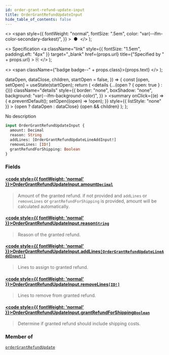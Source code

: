 ```yaml
---
id: order-grant-refund-update-input
title: OrderGrantRefundUpdateInput
hide_table_of_contents: false
---
```


  <>
    <span
      style={{
        fontWeight: "normal",
        fontSize: ".5em",
        color: "var(--ifm-color-secondary-darkest)",
      }}
    >
      &nbsp;●&nbsp;
    </span>
  </>
);

  <>
    Specification
    <a
      className="link"
      style={{ fontSize: "1.5em", paddingLeft: "4px" }}
      target="\_blank"
      href={props.url}
      title={"Specified by " + props.url}
    >
      ⎘
    </a>
  </>
);

  <>
    <span className={"badge badge--" + props.class}>{props.text}</span>
  </>
);


  dataOpen,
  dataClose,
  children,
  startOpen = false,
}) => {
  const [open, setOpen] = useState(startOpen);
  return (
    <details
      {...(open ? { open: true } : {})}
      className="details"
      style={{
        border: "none",
        boxShadow: "none",
        background: "var(--ifm-background-color)",
      }}
    >
      <summary
        onClick={(e) => {
          e.preventDefault();
          setOpen((open) => !open);
        }}
        style={{ listStyle: "none" }}
      >
        {open ? dataOpen : dataClose}
      </summary>
      {open && children}
    </details>
  );
};

No description

```graphql
input OrderGrantRefundUpdateInput {
  amount: Decimal
  reason: String
  addLines: [OrderGrantRefundUpdateLineAddInput!]
  removeLines: [ID!]
  grantRefundForShipping: Boolean
}
```

### Fields

#### [<code style={{ fontWeight: 'normal' }}>OrderGrantRefundUpdateInput.<b>amount</b></code>](#)<Bullet />[`Decimal`](../../../api-reference/miscellaneous/scalars/decimal) <Badge class="secondary" text="scalar"/>

> Amount of the granted refund. if not provided and `addLines` or `removeLines` or `grantRefundForShipping` is provided, amount will be calculated automatically.

#### [<code style={{ fontWeight: 'normal' }}>OrderGrantRefundUpdateInput.<b>reason</b></code>](#)<Bullet />[`String`](../../../api-reference/miscellaneous/scalars/string) <Badge class="secondary" text="scalar"/>

> Reason of the granted refund.

#### [<code style={{ fontWeight: 'normal' }}>OrderGrantRefundUpdateInput.<b>addLines</b></code>](#)<Bullet />[`[OrderGrantRefundUpdateLineAddInput!]`](../../../api-reference/orders/inputs/order-grant-refund-update-line-add-input) <Badge class="secondary" text="list"/> <Badge class="secondary" text="input"/>

> Lines to assign to granted refund.
>
> <Badge text="Added in Saleor 3.15" class="secondary margin-bottom--sm" />
>
> <FeaturePreview />

#### [<code style={{ fontWeight: 'normal' }}>OrderGrantRefundUpdateInput.<b>removeLines</b></code>](#)<Bullet />[`[ID!]`](../../../api-reference/miscellaneous/scalars/id) <Badge class="secondary" text="list"/> <Badge class="secondary" text="scalar"/>

> Lines to remove from granted refund.
>
> <Badge text="Added in Saleor 3.15" class="secondary margin-bottom--sm" />
>
> <FeaturePreview />

#### [<code style={{ fontWeight: 'normal' }}>OrderGrantRefundUpdateInput.<b>grantRefundForShipping</b></code>](#)<Bullet />[`Boolean`](../../../api-reference/miscellaneous/scalars/boolean) <Badge class="secondary" text="scalar"/>

> Determine if granted refund should include shipping costs.
>
> <Badge text="Added in Saleor 3.15" class="secondary margin-bottom--sm" />
>
> <FeaturePreview />

### Member of

[`orderGrantRefundUpdate`](../../../api-reference/orders/mutations/order-grant-refund-update) <Badge class="secondary" text="mutation"/>

